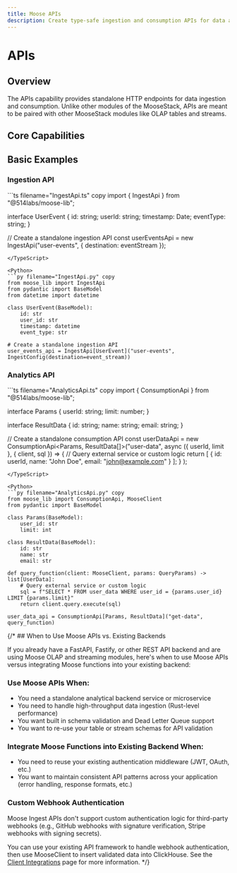 ```yaml
---
title: Moose APIs
description: Create type-safe ingestion and consumption APIs for data access and integration
---
```



# APIs
<LanguageSwitcher />

## Overview

The APIs capability provides standalone HTTP endpoints for data ingestion and consumption. Unlike other modules of the MooseStack, APIs are meant to be paired with other MooseStack modules like OLAP tables and streams.


## Core Capabilities

<CTACards>
<CTACard
  title="Ingest New Data"
  description="Create HTTP POST endpoints for data ingestion with validation and routing"
  ctaLink="/moose/apis/ingest-api"
  ctaLabel="Learn More →"
  badge={{ variant: "moose", text: "Ingest" }}
/>
<CTACard
  title="Expose Analytics"
  description="Create HTTP GET endpoints for reading data from your OLAP database with query parameters"
  ctaLink="/moose/apis/analytics-api"
  ctaLabel="Learn More →"
  badge={{ variant: "moose", text: "Analytics" }}
/>
<CTACard
  title="Trigger Workflows"
  description="Create HTTP POST endpoints to trigger workflows and other processes"
  ctaLink="/moose/apis/trigger-api"
  ctaLabel="Learn More →"
  badge={{ variant: "moose", text: "Trigger" }}
/>
</CTACards>

## Basic Examples

### Ingestion API

<TypeScript>
```ts filename="IngestApi.ts" copy
import { IngestApi } from "@514labs/moose-lib";

interface UserEvent {
  id: string;
  userId: string;
  timestamp: Date;
  eventType: string;
}

// Create a standalone ingestion API
const userEventsApi = new IngestApi<UserEvent>("user-events", {
  destination: eventStream
});
```
</TypeScript>

<Python>
```py filename="IngestApi.py" copy
from moose_lib import IngestApi
from pydantic import BaseModel
from datetime import datetime

class UserEvent(BaseModel):
    id: str
    user_id: str
    timestamp: datetime
    event_type: str

# Create a standalone ingestion API
user_events_api = IngestApi[UserEvent]("user-events", IngestConfig(destination=event_stream))
```
</Python>

### Analytics API

<TypeScript>
```ts filename="AnalyticsApi.ts" copy
import { ConsumptionApi } from "@514labs/moose-lib";

interface Params {
  userId: string;
  limit: number;
}

interface ResultData {
  id: string;
  name: string;
  email: string;
}

// Create a standalone consumption API
const userDataApi = new ConsumptionApi<Params, ResultData[]>("user-data", 
  async ({ userId, limit }, { client, sql }) => {
    // Query external service or custom logic
    return [
      { id: userId, name: "John Doe", email: "john@example.com" }
    ];
  }
);
```
</TypeScript>

<Python>
```py filename="AnalyticsApi.py" copy
from moose_lib import ConsumptionApi, MooseClient
from pydantic import BaseModel

class Params(BaseModel):
    user_id: str
    limit: int

class ResultData(BaseModel):
    id: str
    name: str
    email: str

def query_function(client: MooseClient, params: QueryParams) -> list[UserData]:
    # Query external service or custom logic
    sql = f"SELECT * FROM user_data WHERE user_id = {params.user_id} LIMIT {params.limit}"
    return client.query.execute(sql)

user_data_api = ConsumptionApi[Params, ResultData]("get-data", query_function)
```
</Python>

{/* ## When to Use Moose APIs vs. Existing Backends

If you already have a FastAPI, Fastify, or other REST API backend and are using Moose OLAP and streaming modules, here's when to use Moose APIs versus integrating Moose functions into your existing backend:

### Use Moose APIs When:

- You need a standalone analytical backend service or microservice
- You need to handle high-throughput data ingestion (Rust-level performance)
- You want built in schema validation and Dead Letter Queue support
- You want to re-use your table or stream schemas for API validation


### Integrate Moose Functions into Existing Backend When:

- You need to reuse your existing authentication middleware (JWT, OAuth, etc.)
- You want to maintain consistent API patterns across your application (error handling, response formats, etc.)

### Custom Webhook Authentication
Moose Ingest APIs don't support custom authentication logic for third-party webhooks (e.g., GitHub webhooks with signature verification, Stripe webhooks with signing secrets).

You can use your existing API framework to handle webhook authentication, then use MooseClient to insert validated data into ClickHouse. See the [Client Integrations](/stack/open-api) page for more information. */}